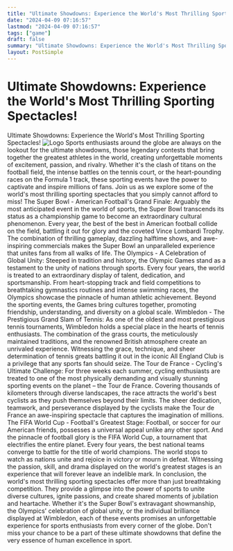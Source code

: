 ```yaml
---
title: "Ultimate Showdowns: Experience the World's Most Thrilling Sporting Spectacles!"
date: "2024-04-09 07:16:57"
lastmod: "2024-04-09 07:16:57"
tags: ["game"]
draft: false
summary: "Ultimate Showdowns: Experience the World's Most Thrilling Sporting Spectacles!"
layout: PostSimple
---
```

# Ultimate Showdowns: Experience the World's Most Thrilling Sporting Spectacles!
Ultimate Showdowns: Experience the World's Most Thrilling Sporting Spectacles!
<img alt="Logo" class="lazyImg" data-src="https://cdn.seniorsselection.com/src_image/74139b039932f37d1c435842c66afc71.webp" src="/statics/image/loading.webp"/>
Sports enthusiasts around the globe are always on the lookout for the ultimate showdowns, those legendary contests that bring together the greatest athletes in the world, creating unforgettable moments of excitement, passion, and rivalry. Whether it's the clash of titans on the football field, the intense battles on the tennis court, or the heart-pounding races on the Formula 1 track, these sporting events have the power to captivate and inspire millions of fans. Join us as we explore some of the world's most thrilling sporting spectacles that you simply cannot afford to miss!
The Super Bowl - American Football's Grand Finale:
Arguably the most anticipated event in the world of sports, the Super Bowl transcends its status as a championship game to become an extraordinary cultural phenomenon. Every year, the best of the best in American football collide on the field, battling it out for glory and the coveted Vince Lombardi Trophy. The combination of thrilling gameplay, dazzling halftime shows, and awe-inspiring commercials makes the Super Bowl an unparalleled experience that unites fans from all walks of life.
The Olympics - A Celebration of Global Unity:
Steeped in tradition and history, the Olympic Games stand as a testament to the unity of nations through sports. Every four years, the world is treated to an extraordinary display of talent, dedication, and sportsmanship. From heart-stopping track and field competitions to breathtaking gymnastics routines and intense swimming races, the Olympics showcase the pinnacle of human athletic achievement. Beyond the sporting events, the Games bring cultures together, promoting friendship, understanding, and diversity on a global scale.
Wimbledon - The Prestigious Grand Slam of Tennis:
As one of the oldest and most prestigious tennis tournaments, Wimbledon holds a special place in the hearts of tennis enthusiasts. The combination of the grass courts, the meticulously maintained traditions, and the renowned British atmosphere create an unrivaled experience. Witnessing the grace, technique, and sheer determination of tennis greats battling it out in the iconic All England Club is a privilege that any sports fan should seize.
The Tour de France - Cycling's Ultimate Challenge:
For three weeks each summer, cycling enthusiasts are treated to one of the most physically demanding and visually stunning sporting events on the planet – the Tour de France. Covering thousands of kilometers through diverse landscapes, the race attracts the world's best cyclists as they push themselves beyond their limits. The sheer dedication, teamwork, and perseverance displayed by the cyclists make the Tour de France an awe-inspiring spectacle that captures the imagination of millions.
The FIFA World Cup - Football's Greatest Stage:
Football, or soccer for our American friends, possesses a universal appeal unlike any other sport. And the pinnacle of football glory is the FIFA World Cup, a tournament that electrifies the entire planet. Every four years, the best national teams converge to battle for the title of world champions. The world stops to watch as nations unite and rejoice in victory or mourn in defeat. Witnessing the passion, skill, and drama displayed on the world's greatest stages is an experience that will forever leave an indelible mark.
In conclusion, the world's most thrilling sporting spectacles offer more than just breathtaking competition. They provide a glimpse into the power of sports to unite diverse cultures, ignite passions, and create shared moments of jubilation and heartache. Whether it's the Super Bowl's extravagant showmanship, the Olympics' celebration of global unity, or the individual brilliance displayed at Wimbledon, each of these events promises an unforgettable experience for sports enthusiasts from every corner of the globe. Don't miss your chance to be a part of these ultimate showdowns that define the very essence of human excellence in sport.
        